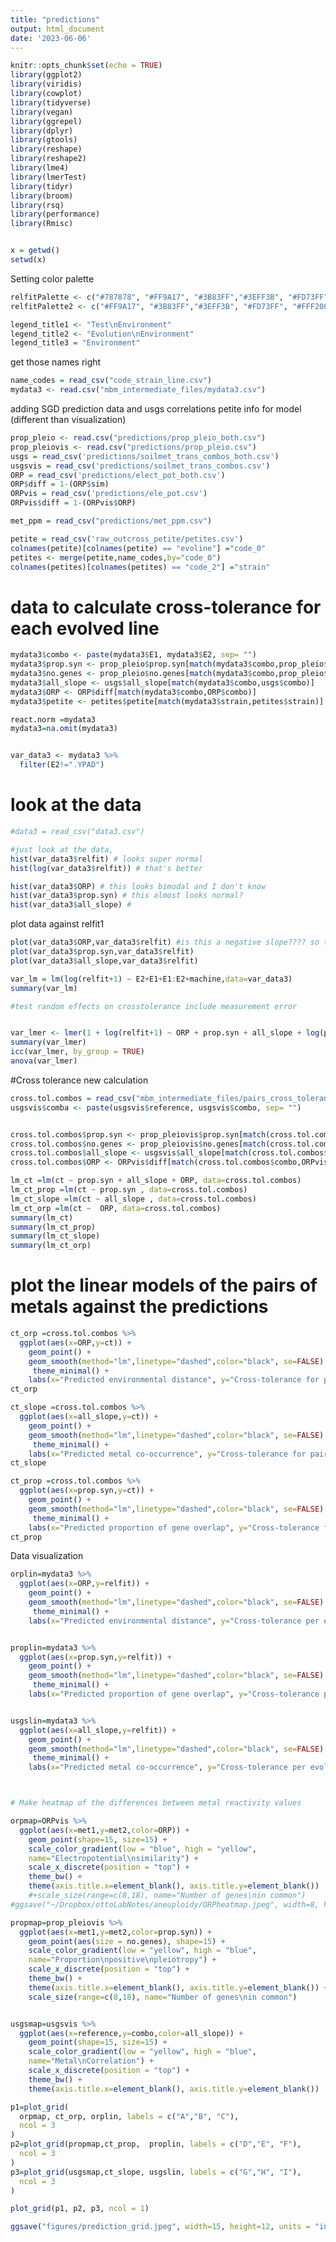 ```yaml
---
title: "predictions"
output: html_document
date: '2023-06-06'
---
```

```r
knitr::opts_chunk$set(echo = TRUE)
library(ggplot2)
library(viridis)
library(cowplot)
library(tidyverse)
library(vegan)
library(ggrepel)
library(dplyr)
library(gtools)
library(reshape)
library(reshape2)
library(lme4)
library(lmerTest)
library(tidyr)
library(broom)
library(rsq)
library(performance)
library(Rmisc)


x = getwd()
setwd(x)
```

Setting color palette
```r
relfitPalette <- c("#787878", "#FF9A17", "#3B83FF","#3EFF3B", "#FD73FF", "#FFF200", "#A880FF")
relfitPalette2 <- c("#FF9A17", "#3B83FF","#3EFF3B", "#FD73FF", "#FFF200", "#A880FF")

legend_title1 <- "Test\nEnvironment"
legend_title2 <- "Evolution\nEnvironment"
legend_title3 = "Environment"
```

get those names right
```r

name_codes = read_csv("code_strain_line.csv")
mydata3 <- read.csv("mbm_intermediate_files/mydata3.csv")

```


adding SGD prediction data and usgs correlations petite info for model (different than visualization)
```r
prop_pleio <- read.csv("predictions/prop_pleio_both.csv")
prop_pleiovis <- read.csv("predictions/prop_pleio.csv")
usgs = read_csv('predictions/soilmet_trans_combos_both.csv')
usgsvis = read_csv('predictions/soilmet_trans_combos.csv')
ORP = read_csv('predictions/elect_pot_both.csv')
ORP$diff = 1-(ORP$sim)
ORPvis = read_csv('predictions/ele_pot.csv')
ORPvis$diff = 1-(ORPvis$ORP)

met_ppm = read_csv("predictions/met_ppm.csv")

petite = read_csv('raw_outcross_petite/petites.csv')
colnames(petite)[colnames(petite) == "evoline"] ="code_0"
petites <- merge(petite,name_codes,by="code_0")
colnames(petites)[colnames(petites) == "code_2"] ="strain"

```

# data to calculate cross-tolerance for each evolved line


```r


mydata3$combo <- paste(mydata3$E1, mydata3$E2, sep= "")
mydata3$prop.syn <- prop_pleio$prop.syn[match(mydata3$combo,prop_pleio$combo)] 
mydata3$no.genes <- prop_pleio$no.genes[match(mydata3$combo,prop_pleio$combo)] 
mydata3$all_slope <- usgs$all_slope[match(mydata3$combo,usgs$combo)] 
mydata3$ORP <- ORP$diff[match(mydata3$combo,ORP$combo)] 
mydata3$petite <- petites$petite[match(mydata3$strain,petites$strain)] 

react.norm =mydata3
mydata3=na.omit(mydata3)


var_data3 <- mydata3 %>%
  filter(E2!=".YPAD") 

```


# look at the data

```r
#data3 = read_csv("data3.csv")

#just look at the data, 
hist(var_data3$relfit) # looks super normal
hist(log(var_data3$relfit)) # that's better

hist(var_data3$ORP) # this looks bimodal and I don't know
hist(var_data3$prop.syn) # this almost looks normal?
hist(var_data3$all_slope) # 
```


plot data against relfit1

```r
plot(var_data3$ORP,var_data3$relfit) #is this a negative slope???? so the more different the oxidative reduction potential of the media are, the more cross-tolerance?? UGH i don't know
plot(var_data3$prop.syn,var_data3$relfit)
plot(var_data3$all_slope,var_data3$relfit)

var_lm = lm(log(relfit+1) ~ E2+E1+E1:E2+machine,data=var_data3)
summary(var_lm)

```


```r
#test random effects on crosstolerance include measurement error


var_lmer <- lmer(1 + log(relfit+1) ~ ORP + prop.syn + all_slope + log(ppm) + petite + (1|E2)+(1|E1)+(1|E1:E2)+(1|machine/plate)+(1|strain:E2)+(1|strain:E1)+(1|strain:E1:E2),data=var_data3)
summary(var_lmer)
icc(var_lmer, by_group = TRUE)
anova(var_lmer)

```


#Cross tolerance new calculation

```r
cross.tol.combos = read_csv("mbm_intermediate_files/pairs_cross_tolerance.csv")
usgsvis$comba <- paste(usgsvis$reference, usgsvis$combo, sep= "")


cross.tol.combos$prop.syn <- prop_pleiovis$prop.syn[match(cross.tol.combos$combo,prop_pleiovis$combo)] 
cross.tol.combos$no.genes <- prop_pleiovis$no.genes[match(cross.tol.combos$combo,prop_pleiovis$combo)] 
cross.tol.combos$all_slope <- usgsvis$all_slope[match(cross.tol.combos$combo,usgsvis$comba)] 
cross.tol.combos$ORP <- ORPvis$diff[match(cross.tol.combos$combo,ORPvis$combo)] 

lm_ct =lm(ct ~ prop.syn + all_slope + ORP, data=cross.tol.combos)
lm_ct_prop =lm(ct ~ prop.syn , data=cross.tol.combos)
lm_ct_slope =lm(ct ~ all_slope , data=cross.tol.combos)
lm_ct_orp =lm(ct ~  ORP, data=cross.tol.combos)
summary(lm_ct)
summary(lm_ct_prop)
summary(lm_ct_slope)
summary(lm_ct_orp)
```

# plot the linear models of the pairs of metals against the predictions
```r

ct_orp =cross.tol.combos %>% 
  ggplot(aes(x=ORP,y=ct)) +
    geom_point() +
    geom_smooth(method="lm",linetype="dashed",color="black", se=FALSE) +
     theme_minimal() +
    labs(x="Predicted environmental distance", y="Cross-tolerance for pairs of metals")
ct_orp

ct_slope =cross.tol.combos %>% 
  ggplot(aes(x=all_slope,y=ct)) +
    geom_point() +
    geom_smooth(method="lm",linetype="dashed",color="black", se=FALSE) +
     theme_minimal() +
    labs(x="Predicted metal co-occurrence", y="Cross-tolerance for pairs of metals")
ct_slope

ct_prop =cross.tol.combos %>% 
  ggplot(aes(x=prop.syn,y=ct)) +
    geom_point() +
    geom_smooth(method="lm",linetype="dashed",color="black", se=FALSE) +
     theme_minimal() +
    labs(x="Predicted proportion of gene overlap", y="Cross-tolerance for pairs of metals")
ct_prop


```


Data visualization
```r

orplin=mydata3 %>% 
  ggplot(aes(x=ORP,y=relfit)) +
    geom_point() +
    geom_smooth(method="lm",linetype="dashed",color="black", se=FALSE) +
     theme_minimal() +
    labs(x="Predicted environmental distance", y="Cross-tolerance per evolved line")


proplin=mydata3 %>% 
  ggplot(aes(x=prop.syn,y=relfit)) +
    geom_point() +
    geom_smooth(method="lm",linetype="dashed",color="black", se=FALSE) +
     theme_minimal() +
    labs(x="Predicted proportion of gene overlap", y="Cross-tolerance per evolved line")


usgslin=mydata3 %>% 
  ggplot(aes(x=all_slope,y=relfit)) +
    geom_point() +
    geom_smooth(method="lm",linetype="dashed",color="black", se=FALSE) +
     theme_minimal() +
    labs(x="Predicted metal co-occurrence", y="Cross-tolerance per evolved line")




```


```r
# Make heatmap of the differences between metal reactivity values

orpmap=ORPvis %>% 
  ggplot(aes(x=met1,y=met2,color=ORP)) + 
    geom_point(shape=15, size=15) +
    scale_color_gradient(low = "blue", high = "yellow",
    name="Electropotential\nsimilarity") +
    scale_x_discrete(position = "top") + 
    theme_bw() +
    theme(axis.title.x=element_blank(), axis.title.y=element_blank()) 
    #+scale_size(range=c(8,18), name="Number of genes\nin common")
#ggsave("~/Dropbox/ottoLabNotes/aneuploidy/ORPheatmap.jpeg", width=8, height=6, units = "in", dpi=1000)

propmap=prop_pleiovis %>% 
  ggplot(aes(x=met1,y=met2,color=prop.syn)) + 
    geom_point(aes(size = no.genes), shape=15) +
    scale_color_gradient(low = "yellow", high = "blue",
    name="Proportion\npositive\npleiotropy") +
    scale_x_discrete(position = "top") + 
    theme_bw() +
    theme(axis.title.x=element_blank(), axis.title.y=element_blank()) +
    scale_size(range=c(8,18), name="Number of genes\nin common")


usgsmap=usgsvis %>% 
  ggplot(aes(x=reference,y=combo,color=all_slope)) + 
    geom_point(shape=15, size=15) +
    scale_color_gradient(low = "yellow", high = "blue",
    name="Metal\nCorrelation") +
    scale_x_discrete(position = "top") + 
    theme_bw() +
    theme(axis.title.x=element_blank(), axis.title.y=element_blank()) 


```



```r
p1=plot_grid(
  orpmap, ct_orp, orplin, labels = c("A","B", "C"),
  ncol = 3
)
p2=plot_grid(propmap,ct_prop,  proplin, labels = c("D","E", "F"),
  ncol = 3
)
p3=plot_grid(usgsmap,ct_slope, usgslin, labels = c("G","H", "I"),
  ncol = 3
)

plot_grid(p1, p2, p3, ncol = 1)

ggsave("figures/prediction_grid.jpeg", width=15, height=12, units = "in", dpi=700)
```
